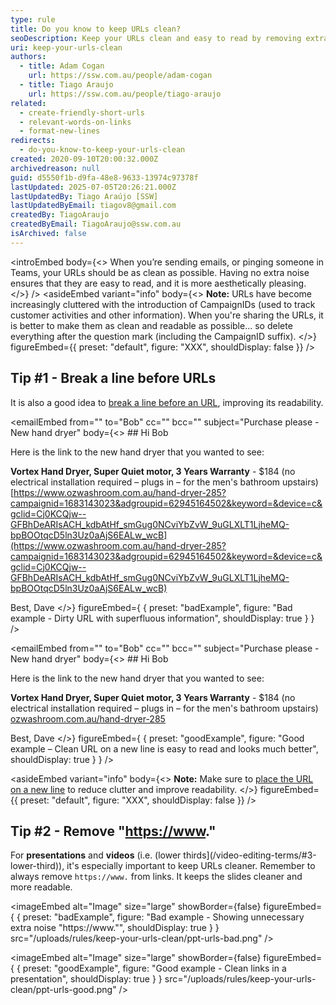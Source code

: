 ```yaml
---
type: rule
title: Do you know to keep URLs clean?
seoDescription: Keep your URLs clean and easy to read by removing extra noise, such as CampaignIDs, and breaking lines before long URLs.
uri: keep-your-urls-clean
authors:
  - title: Adam Cogan
    url: https://ssw.com.au/people/adam-cogan
  - title: Tiago Araujo
    url: https://ssw.com.au/people/tiago-araujo
related:
  - create-friendly-short-urls
  - relevant-words-on-links
  - format-new-lines
redirects:
  - do-you-know-to-keep-your-urls-clean
created: 2020-09-10T20:00:32.000Z
archivedreason: null
guid: d5550f1b-d9fa-48e8-9633-13974c97378f
lastUpdated: 2025-07-05T20:26:21.000Z
lastUpdatedBy: Tiago Araújo [SSW]
lastUpdatedByEmail: tiagov8@gmail.com
createdBy: TiagoAraujo
createdByEmail: TiagoAraujo@ssw.com.au
isArchived: false
---
```


<introEmbed
  body={<>
When you’re sending emails, or pinging someone in Teams, your URLs should be as clean as possible. Having no extra noise ensures that they are easy to read, and it is more aesthetically pleasing.
  </>}
/>
<asideEmbed
  variant="info"
  body={<>
    **Note:** URLs have become increasingly cluttered with the introduction of CampaignIDs (used to track customer activities and other information). When you're sharing the URLs, it is better to make them as clean and readable as possible... so delete everything after the question mark (including the CampaignID suffix).
  </>}
  figureEmbed={{
    preset: "default",
    figure: "XXX",
    shouldDisplay: false
  }}
/>

## Tip #1 - Break a line before URLs

It is also a good idea to [break a line before an URL](/format-new-lines/#urls), improving its readability.

<emailEmbed
  from=""
  to="Bob"
  cc=""
  bcc=""
  subject="Purchase please - New hand dryer"
  body={<>
    ## Hi Bob

Here is the link to the new hand dryer that you wanted to see:

**Vortex Hand Dryer, Super Quiet motor, 3 Years Warranty** - $184
(no electrical installation required – plugs in – for the men's bathroom upstairs) [https://www.ozwashroom.com.au/hand-dryer-285?campaignid=1683143023&adgroupid=62945164502&keyword=&device=c&gclid=Cj0KCQjw--GFBhDeARIsACH_kdbAtHf_smGug0NCviYbZvW_9uGLXLT1LjheMQ-bpBOOtqcD5ln3Uz0aAjS6EALw_wcB](https://www.ozwashroom.com.au/hand-dryer-285?campaignid=1683143023&adgroupid=62945164502&keyword=&device=c&gclid=Cj0KCQjw--GFBhDeARIsACH_kdbAtHf_smGug0NCviYbZvW_9uGLXLT1LjheMQ-bpBOOtqcD5ln3Uz0aAjS6EALw_wcB)

Best,
Dave
  </>}
  figureEmbed={ {
    preset: "badExample",
    figure: "Bad example - Dirty URL with superfluous information",
    shouldDisplay: true
  } }
/>

<emailEmbed
  from=""
  to="Bob"
  cc=""
  bcc=""
  subject="Purchase please - New hand dryer"
  body={<>
    ## Hi Bob

Here is the link to the new hand dryer that you wanted to see:

**Vortex Hand Dryer, Super Quiet motor, 3 Years Warranty** - $184
(no electrical installation required – plugs in – for the men's bathroom upstairs)
[ozwashroom.com.au/hand-dryer-285](https://www.ozwashroom.com.au/hand-dryer-285)

Best,
Dave
  </>}
  figureEmbed={ {
    preset: "goodExample",
    figure: "Good example – Clean URL on a new line is easy to read and looks much better",
    shouldDisplay: true
  } }
/>

<asideEmbed
  variant="info"
  body={<>
    **Note:** Make sure to [place the URL on a new line](/format-new-lines/#urls) to reduce clutter and improve readability.
  </>}
  figureEmbed={{
    preset: "default",
    figure: "XXX",
    shouldDisplay: false
  }}
/>

## Tip #2 - Remove "[https://www](https://www)."

For **presentations** and **videos** (i.e. (lower thirds](/video-editing-terms/#3-lower-third)), it's especially important to keep URLs cleaner. Remember to always remove `https://www.` from links. It keeps the slides cleaner and more readable.

<imageEmbed
  alt="Image"
  size="large"
  showBorder={false}
  figureEmbed={ {
    preset: "badExample",
    figure: "Bad example - Showing unnecessary extra noise \"https://www.\"",
    shouldDisplay: true
  } }
  src="/uploads/rules/keep-your-urls-clean/ppt-urls-bad.png"
/>

<imageEmbed
  alt="Image"
  size="large"
  showBorder={false}
  figureEmbed={ {
    preset: "goodExample",
    figure: "Good example - Clean links in a presentation",
    shouldDisplay: true
  } }
  src="/uploads/rules/keep-your-urls-clean/ppt-urls-good.png"
/>
